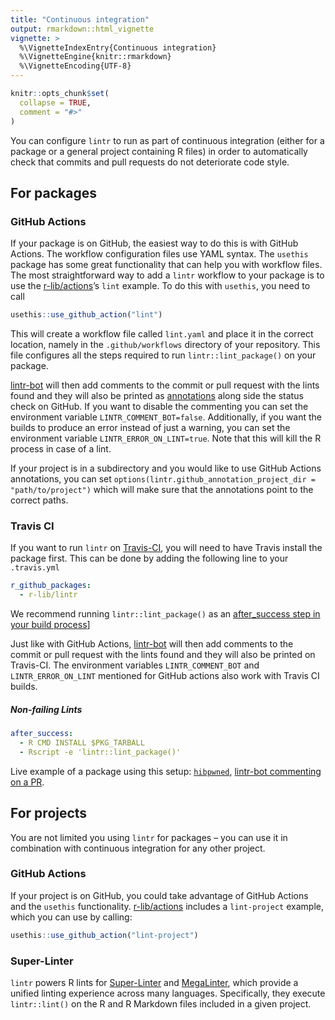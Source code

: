 ```yaml
---
title: "Continuous integration"
output: rmarkdown::html_vignette
vignette: >
  %\VignetteIndexEntry{Continuous integration}
  %\VignetteEngine{knitr::rmarkdown}
  %\VignetteEncoding{UTF-8}
---
```


```r
knitr::opts_chunk$set(
  collapse = TRUE,
  comment = "#>"
)
```

You can configure `lintr` to run as part of continuous integration (either for a package or a general project containing R files) in order to automatically check that commits and pull requests do not deteriorate code style.

## For packages

### GitHub Actions

If your package is on GitHub, the easiest way to do this is with GitHub Actions.
The workflow configuration files use YAML syntax.
The `usethis` package has some great functionality that can help you with workflow files.
The most straightforward way to add a `lintr` workflow to your package is to use the [r-lib/actions](https://github.com/r-lib/actions/tree/master/examples)'s `lint` example.
To do this with `usethis`, you need to call

```r
usethis::use_github_action("lint")
```

This will create a workflow file called `lint.yaml` and place it in the correct location, namely in the `.github/workflows` directory of your repository.
This file configures all the steps required to run `lintr::lint_package()` on your package.

[lintr-bot](https://github.com/lintr-bot) will then add comments to the commit or pull request with the lints found and they will also be printed as
[annotations](https://docs.github.com/en/free-pro-team@latest/github/collaborating-with-issues-and-pull-requests/about-status-checks#types-of-status-checks-on-github)
along side the status check on GitHub.
If you want to disable the commenting you can set the environment variable `LINTR_COMMENT_BOT=false`.
Additionally, if you want the builds to produce an error instead of just a warning, you can set the environment variable `LINTR_ERROR_ON_LINT=true`.
Note that this will kill the R process in case of a lint.

If your project is in a subdirectory and you would like to use GitHub Actions annotations, you can set
`options(lintr.github_annotation_project_dir = "path/to/project")` which will make sure that the annotations point to the correct paths.

### Travis CI

If you want to run `lintr` on [Travis-CI](https://www.travis-ci.com/), you will need to have Travis install the package first.
This can be done by adding the following line to your `.travis.yml`

``` yaml
r_github_packages:
  - r-lib/lintr
```

We recommend running `lintr::lint_package()` as an [after_success step in your build process](#non-failing-lints)]

Just like with GitHub Actions, [lintr-bot](https://github.com/lintr-bot) will then add comments to the commit or pull request with the lints found and
they will also be printed on Travis-CI.
The environment variables `LINTR_COMMENT_BOT` and `LINTR_ERROR_ON_LINT` mentioned for GitHub actions also work with Travis CI builds.

##### Non-failing Lints {#non-failing-lints}

``` yaml
after_success:
  - R CMD INSTALL $PKG_TARBALL
  - Rscript -e 'lintr::lint_package()'
```

Live example of a package using this setup:
[`hibpwned`](https://github.com/jumpingrivers/HIBPwned/blob/master/.travis.yml),
[lintr-bot commenting on a PR](https://github.com/jumpingrivers/HIBPwned/pull/30).

## For projects

You are not limited you using `lintr` for packages -- you can use it in combination with continuous integration for any other project.

### GitHub Actions

If your project is on GitHub, you could take advantage of GitHub Actions and the `usethis` functionality.
[r-lib/actions](https://github.com/r-lib/actions/tree/master/examples) includes a `lint-project` example, which you can use by calling:

``` r
usethis::use_github_action("lint-project")
```

### Super-Linter

`lintr` powers R lints for [Super-Linter](https://github.com/github/super-linter) and [MegaLinter](https://oxsecurity.github.io/megalinter/latest/),
which provide a unified linting experience across many languages.
Specifically, they execute `lintr::lint()` on the R and R Markdown files included in a given project.
